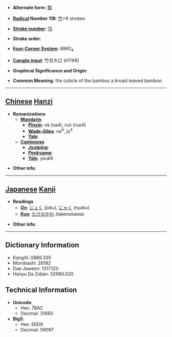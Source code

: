 * '''Alternate form''': [[篛]]

* '''[[Wiktionary:Chinese radical index| Radical]] Number 118''': [[Wiktionary:Chinese radical index 竹|竹]]+9 strokes

* '''[[Wiktionary:Chinese total strokes index|Stroke number]]''': [[Wiktionary:Chinese total strokes index 15|15]]

* '''Stroke order''': 

* '''[[Wiktionary:Chinese four corner index|Four-Corner System]]''': 8860<sub>4</sub>

* '''[[Wiktionary:Chinese Cangjie index|Cangjie input]]''': 竹廿大口 (HTKR)

* '''Graphical Significance and Origin''': 

* '''Common Meaning''': the cuticle of the bamboo a broad-leaved bamboo

----

== [[Chinese]] [[Hanzi]] ==

* '''Romanizations'''
** '''[[Mandarin]]'''
*** '''[[Pinyin]]''': nà (na4), ruò (ruo4)
*** '''[[Wade-Giles]]''': na<sup>4</sup>, jo<sup>4</sup>
*** '''[[Yale]]''': 
** '''[[Cantonese]]'''
*** '''[[Jyutping]]''':
*** '''[[Penkyamp]]''': 
*** '''[[Yale]]''': yeuk6

* '''Other info''': 

----

== [[Japanese]] [[Kanji]] ==

* '''Readings'''
** '''[[On]]''': [[じょく]] (joku), [[にゃく]] (nyaku)
** '''[[Kun]]''': [[たけのかわ]] (takenokawa)

* '''Other info''':  

----

== Dictionary Information ==

* KangXi: 0889.330
* Morobashi: 26192
* Dae Jaweon: 1317.120
* Hanyu Da Zidian: 52980.020

== Technical Information ==

* '''Unicode''':
** Hex: 7BAC
** Decimal: 31660
* '''Big5''':
** Hex: E6D9
** Decimal: 59097